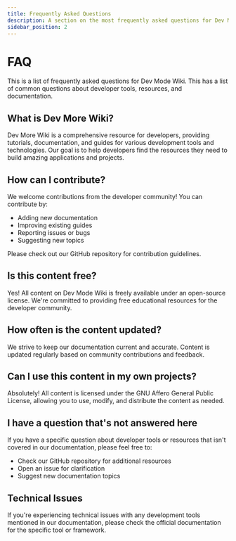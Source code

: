 ```yaml
---
title: Frequently Asked Questions
description: A section on the most frequently asked questions for Dev Mode Wiki.
sidebar_position: 2
---
```


# FAQ

This is a list of frequently asked questions for Dev Mode Wiki. This has a list of common questions about developer tools, resources, and documentation.

## What is Dev More Wiki?

Dev More Wiki is a comprehensive resource for developers, providing tutorials, documentation, and guides for various development tools and technologies. Our goal is to help developers find the resources they need to build amazing applications and projects.

## How can I contribute?

We welcome contributions from the developer community! You can contribute by:
- Adding new documentation
- Improving existing guides
- Reporting issues or bugs
- Suggesting new topics

Please check out our GitHub repository for contribution guidelines.

## Is this content free?

Yes! All content on Dev Mode Wiki is freely available under an open-source license. We're committed to providing free educational resources for the developer community.

## How often is the content updated?

We strive to keep our documentation current and accurate. Content is updated regularly based on community contributions and feedback.

## Can I use this content in my own projects?

Absolutely! All content is licensed under the GNU Affero General Public License, allowing you to use, modify, and distribute the content as needed.

## I have a question that's not answered here

If you have a specific question about developer tools or resources that isn't covered in our documentation, please feel free to:
- Check our GitHub repository for additional resources
- Open an issue for clarification
- Suggest new documentation topics

## Technical Issues

If you're experiencing technical issues with any development tools mentioned in our documentation, please check the official documentation for the specific tool or framework.
